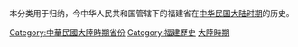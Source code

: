 本分类用于归纳，今中华人民共和国管辖下的福建省在[[中华民国大陆时期|中华民国大陆时期]]的历史。

[[Category:中華民國大陸時期省份|Category:中華民國大陸時期省份]]
[[Category:福建歷史|Category:福建歷史]]
[[Category:中華民國福建省歷史|大陸時期]]